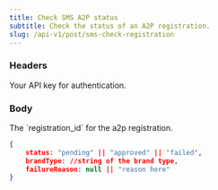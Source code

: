 ```yaml
---
title: Check SMS A2P status
subtitle: Check the status of an A2P registration.
slug: /api-v1/post/sms-check-registration
---
```



### Headers

<ParamField header="authorization" type="string" required>
  Your API key for authentication.
</ParamField>

### Body

<ParamField body="registration_id" type="string">
  The `registration_id` for the a2p registration.
</ParamField>

<ResponseExample>

```json Response
{
    status: "pending" || "approved" || "failed",
    brandType: //string of the brand type,
    failureReason: null || "reason here"
}
```

</ResponseExample>
